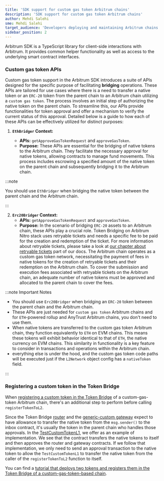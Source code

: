 ```yaml
---
title: 'SDK support for custom gas token Arbitrum chains'
description: 'SDK support for custom gas token Arbitrum chains'
author: Mehdi Salehi
sme: Mehdi Salehi
target_audience: 'Developers deploying and maintaining Arbitrum chains.'
sidebar_position: 2
---
```


Arbitrum SDK is a TypeScript library for client-side interactions with Arbitrum. It provides common helper functionality as well as access to the underlying smart contract interfaces.

### Custom gas token APIs

Custom gas token support in the Arbitrum SDK introduces a suite of APIs designed for the specific purpose of facilitating **bridging** operations. These APIs are tailored for use cases where there is a need to transfer a native token or an `ERC-20` token from the parent chain to an Arbitrum chain utilizing a `custom gas token`. The process involves an initial step of authorizing the native token on the parent chain. To streamline this, our APIs provide functionalities for token approval and offer a mechanism to verify the current status of this approval. Detailed below is a guide to how each of these APIs can be effectively utilized for distinct purposes:

1. **`EthBridger` Context:**

   - **APIs:** `getApproveGasTokenRequest` and `approveGasToken`.
   - **Purpose:** These APIs are essential for the bridging of native tokens to the Arbitrum chain. They facilitate the necessary approval for native tokens, allowing contracts to manage fund movements. This process includes escrowing a specified amount of the native token on the parent chain and subsequently bridging it to the Arbitrum chain.

:::note

You should use `EthBridger` when bridging the native token between the parent chain and the Arbitrum chain.

:::

2. **`Erc20Bridger` Context:**
   - **APIs:** `getApproveGasTokenRequest` and `approveGasToken`.
   - **Purpose:** In the scenario of bridging `ERC-20` assets to an Arbitrum chain, these APIs play a crucial role. Token Bridging on Arbitrum Nitro stack uses retryable tickets and needs a specific fee to be paid for the creation and redemption of the ticket. For more information about retryable tickets, please take a look at [our chapter about retryable tickets](/how-arbitrum-works/deep-dives/l1-to-l2-messaging.mdx#retryable-tickets) part of our docs. The Arbitrum chain operates as a custom gas token network, necessitating the payment of fees in native tokens for the creation of retryable tickets and their redemption on the Arbitrum chain. To cover the submission and execution fees associated with retryable tickets on the Arbitrum chain, an adequate number of native tokens must be approved and allocated to the parent chain to cover the fees.

:::note Important Notes

- You should use `Erc20Bridger` when bridging an `ERC-20` token between the parent chain and the Arbitrum chain.
- These APIs are just needed for `custom gas token` Arbitrum chains and for `ETH`-powered rollup and AnyTrust Arbitrum chains, you don't need to use them.
- When native tokens are transferred to the custom gas token Arbitrum chain, they function equivalently to `ETH` on EVM chains. This means these tokens will exhibit behavior identical to that of `ETH`, the native currency on EVM chains. This similarity in functionality is a key feature to consider in transactions and operations within the Arbitrum chain.
- everything else is under the hood, and the custom gas token code paths will be executed just if the `L2Network` object config has a `nativeToken` field.

:::

### Registering a custom token in the Token Bridge

When [registering a custom token in the Token Bridge](/build-decentralized-apps/token-bridging/03-token-bridge-erc20.mdx#setting-up-your-token-with-the-generic-custom-gateway) of a custom-gas-token Arbitrum chain, there's an additional step to perform before calling `registerTokenToL2`.

Since the Token Bridge [router](https://github.com/OffchainLabs/token-bridge-contracts/blob/main/contracts/tokenbridge/ethereum/gateway/L1OrbitGatewayRouter.sol#L142-L144) and the [generic-custom gateway](https://github.com/OffchainLabs/token-bridge-contracts/blob/main/contracts/tokenbridge/ethereum/gateway/L1OrbitCustomGateway.sol#L203-L210) expect to have allowance to transfer the native token from the `msg.sender()` to the inbox contract, it's usually the token in the parent chain who handles those approvals. In the [TestCustomTokenL1](https://github.com/OffchainLabs/token-bridge-contracts/blob/main/contracts/tokenbridge/test/TestCustomTokenL1.sol#L158-L168), we offer as an example of implementation. We see that the contract transfers the native tokens to itself and then approves the router and gateway contracts. If we follow that implementation, we only need to send an approval transaction to the native token to allow the `TestCustomTokenL1` to transfer the native token from the caller of the `registerTokenToL2` function to itself.

You can find a [tutorial that deploys two tokens and registers them in the Token Bridge of a custom-gas-token-based chain](https://github.com/OffchainLabs/arbitrum-tutorials/tree/master/packages/custom-token-bridging).
